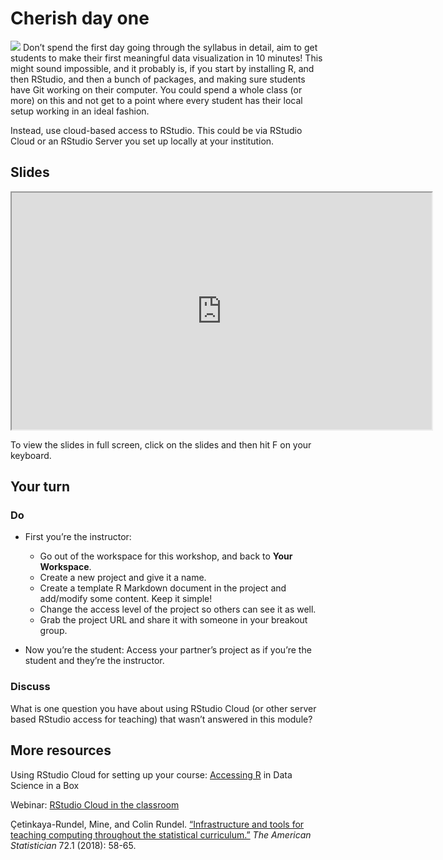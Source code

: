 # Cherish day one {#dayone}

![](images/icons8-new-year-calendar-100.png){.cover} Don't spend the first day going through the syllabus in detail, aim to get students to make their first meaningful data visualization in 10 minutes!
This might sound impossible, and it probably is, if you start by installing R, and then RStudio, and then a bunch of packages, and making sure students have Git working on their computer.
You could spend a whole class (or more) on this and not get to a point where every student has their local setup working in an ideal fashion.

Instead, use cloud-based access to RStudio.
This could be via RStudio Cloud or an RStudio Server you set up locally at your institution.

## Slides

```{=html}
<iframe src="https://rstudio-education.github.io/wtf-teach-rstudio-global/materials/02-dayone/02-dayone.html" width="672px" height="379px" allowfullscreen>
</iframe>
```
::: {.tip}
To view the slides in full screen, click on the slides and then hit F on your keyboard.
:::

## Your turn

### Do

-   First you're the instructor:

    -   Go out of the workspace for this workshop, and back to **Your Workspace**.
    -   Create a new project and give it a name.
    -   Create a template R Markdown document in the project and add/modify some content. Keep it simple!
    -   Change the access level of the project so others can see it as well.
    -   Grab the project URL and share it with someone in your breakout group.

-   Now you're the student: Access your partner's project as if you're the student and they're the instructor.

### Discuss

What is one question you have about using RStudio Cloud (or other server based RStudio access for teaching) that wasn't answered in this module?

## More resources

::: {.reading}
Using RStudio Cloud for setting up your course: [Accessing R](https://datasciencebox.org/access-r.html) in Data Science in a Box
:::

::: {.video}
Webinar: [RStudio Cloud in the classroom](https://rstudio.com/resources/webinars/rstudio-cloud-in-the-classroom/)
:::

::: {#.reading}
Çetinkaya-Rundel, Mine, and Colin Rundel.
["Infrastructure and tools for teaching computing throughout the statistical curriculum."](https://search.proquest.com/docview/1952463549?pq-origsite=gscholar&fromopenview=true) *The American Statistician* 72.1 (2018): 58-65.
:::
